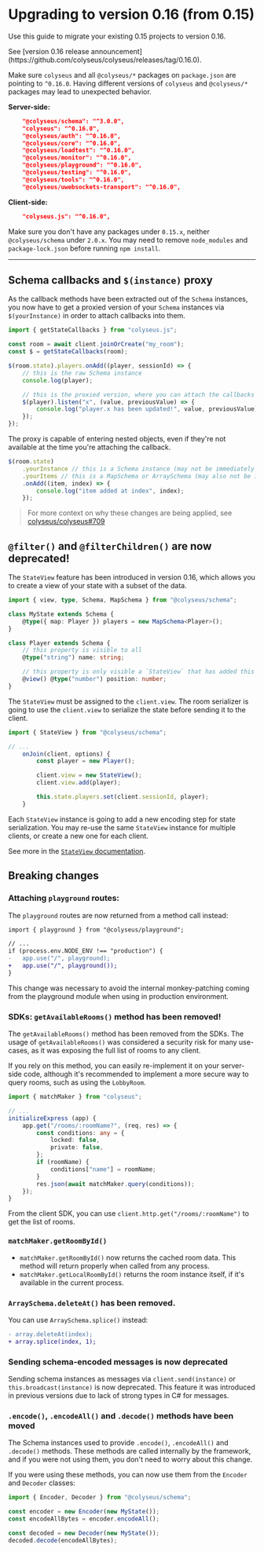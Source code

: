 
# Upgrading to version 0.16 (from 0.15)

Use this guide to migrate your existing 0.15 projects to version 0.16.

<Callout type="info">
    See [version 0.16 release announcement](https://github.com/colyseus/colyseus/releases/tag/0.16.0).
</Callout>

Make sure `colyseus` and all `@colyseus/*` packages on `package.json` are pointing to `^0.16.0`. Having different versions of `colyseus` and `@colyseus/*` packages may lead to unexpected behavior.

**Server-side:**

```json filename="package.json"
    "@colyseus/schema": "^3.0.0",
    "colyseus": "^0.16.0",
    "@colyseus/auth": "^0.16.0",
    "@colyseus/core": "^0.16.0",
    "@colyseus/loadtest": "^0.16.0",
    "@colyseus/monitor": "^0.16.0",
    "@colyseus/playground": "^0.16.0",
    "@colyseus/testing": "^0.16.0",
    "@colyseus/tools": "^0.16.0",
    "@colyseus/uwebsockets-transport": "^0.16.0",
```

**Client-side:**

```json filename="package.json"
    "colyseus.js": "^0.16.0",
```

Make sure you don't have any packages under `0.15.x`, neither `@colyseus/schema` under `2.0.x`. You may need to remove `node_modules` and `package-lock.json` before running `npm install`.

---

## Schema callbacks and `$(instance)` proxy

As the callback methods have been extracted out of the `Schema` instances, you now have to get a proxied version of your `Schema` instances via `$(yourInstance)` in order to attach callbacks into them.

```ts filename="client.ts"
import { getStateCallbacks } from "colyseus.js";

const room = await client.joinOrCreate("my_room");
const $ = getStateCallbacks(room);

$(room.state).players.onAdd((player, sessionId) => {
    // this is the raw Schema instance
    console.log(player);

    // this is the proxied version, where you can attach the callbacks
    $(player).listen("x", (value, previousValue) => {
        console.log("player.x has been updated!", value, previousValue);
    });
});
```

The proxy is capable of entering nested objects, even if they're not available at the time you're attaching the callback.

```ts filename="client.ts"
$(room.state)
    .yourInstance // this is a Schema instance (may not be immediately available)
    .yourItems // this is a MapSchema or ArraySchema (may also not be immediately available)
    .onAdd((item, index) => {
        console.log("item added at index", index);
    });
```


> For more context on why these changes are being applied, see [colyseus/colyseus#709](https://github.com/colyseus/colyseus/issues/709)


## `@filter()` and `@filterChildren()` are now deprecated!

The `StateView` feature has been introduced in version 0.16, which allows you to create a view of your state with a subset of the data.

```ts filename="MyState.ts"
import { view, type, Schema, MapSchema } from "@colyseus/schema";

class MyState extends Schema {
    @type({ map: Player }) players = new MapSchema<Player>();
}

class Player extends Schema {
    // this property is visible to all
    @type("string") name: string;

    // this property is only visible a `StateView` that has added this Player instance.
    @view() @type("number") position: number;
}
```

The `StateView` must be assigned to the `client.view`. The room serializer is going to use the `client.view` to serialize the state before sending it to the client.

```ts filename="MyRoom.ts"
import { StateView } from "@colyseus/schema";

// ...
    onJoin(client, options) {
        const player = new Player();

        client.view = new StateView();
        client.view.add(player);

        this.state.players.set(client.sessionId, player);
    }
```

Each `StateView` instance is going to add a new encoding step for state serialization. You may re-use the same `StateView` instance for multiple clients, or create a new one for each client.

See more in the [`StateView` documentation](/state/view).

## Breaking changes

### Attaching `playground` routes:

The `playground` routes are now returned from a method call instead:

```diff filename="src/app.config.ts"
import { playground } from "@colyseus/playground";

// ...
if (process.env.NODE_ENV !== "production") {
-   app.use("/", playground);
+   app.use("/", playground());
}
```

This change was necessary to avoid the internal monkey-patching coming from the playground module when using in production environment.

### SDKs: `getAvailableRooms()` method has been removed!

The `getAvailableRooms()` method has been removed from the SDKs. The usage of `getAvailableRooms()` was considered a security risk for many use-cases, as it was exposing the full list of rooms to any client.

If you rely on this method, you can easily re-implement it on your server-side code, although it's recommended to implement a more secure way to query rooms, such as using the `LobbyRoom`.

```ts filename="app.config.ts"
import { matchMaker } from "colyseus";

// ...
initializeExpress (app) {
    app.get("/rooms/:roomName?", (req, res) => {
        const conditions: any = {
            locked: false,
            private: false,
        };
        if (roomName) {
            conditions["name"] = roomName;
        }
        res.json(await matchMaker.query(conditions));
    });
}
```

From the client SDK, you can use `client.http.get("/rooms/:roomName")` to get the list of rooms.

### `matchMaker.getRoomById()`

- `matchMaker.getRoomById()` now returns the cached room data. This method will return properly when called from any process.
- `matchMaker.getLocalRoomById()` returns the room instance itself, if it's available in the current process.


### `ArraySchema.deleteAt()` has been removed.

You can use `ArraySchema.splice()` instead:

```diff
- array.deleteAt(index);
+ array.splice(index, 1);
```

### Sending schema-encoded messages is now deprecated

Sending schema instances as messages via `client.send(instance)` or `this.broadcast(instance)` is now deprecated. This feature it was introduced in previous versions due to lack of strong types in C# for messages.

### `.encode()`, `.encodeAll()` and `.decode()` methods have been moved

The Schema instances used to provide `.encode()`, `.encodeAll()` and `.decode()` methods. These methods are called internally by the framework, and if you were not using them, you don't need to worry about this change.

If you were using these methods, you can now use them from the `Encoder` and `Decoder` classes:

```ts
import { Encoder, Decoder } from "@colyseus/schema";

const encoder = new Encoder(new MyState());
const encodeAllBytes = encoder.encodeAll();

const decoded = new Decoder(new MyState());
decoded.decode(encodeAllBytes);
```


